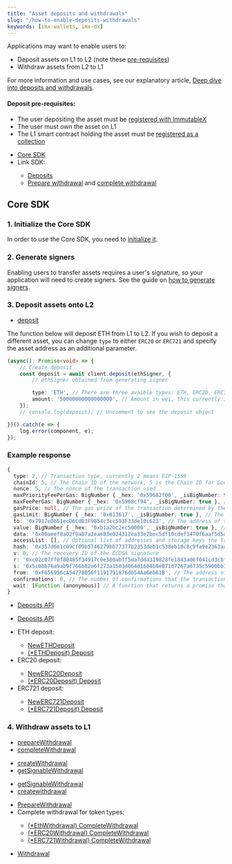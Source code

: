 ```yaml
---
title: "Asset deposits and withdrawals"
slug: "/how-to-enable-deposits-withdrawals"
keywords: [imx-wallets, imx-dx]
---
```



Applications may want to enable users to:
* Deposit assets on L1 to L2 (note these [pre-requisites](#deposit-pre-requisites))
* Withdraw assets from L2 to L1

For more information and use cases, see our explanatory article, [Deep dive into deposits and withdrawals](/docs/key-concepts-new/deposits-withdrawals).

#### Deposit pre-requisites:
* The user depositing the asset must be [registered with ImmutableX](/docs/guides-new/user-registration)
* The user must own the asset on L1
* The L1 smart contract holding the asset must be [registered as a collection](/docs/guides-new/mint-assets#3-register-a-collection)

<ListAdmonition label="Guides">
    <ul>
        <li><a href="#core-sdk">Core SDK</a></li>
        <li>Link SDK:</li>
          <ul>
            <li><a href="./link-deposit-options">Deposits</a></li>
            <li><a href="./linkpreparewithdrawal">Prepare withdrawal</a> and <a href="./linkcompletewithdrawal">complete withdrawal</a></li>
          </ul>
    </ul>
</ListAdmonition>

## Core SDK

### 1. Initialize the Core SDK
In order to use the Core SDK, you need to [initialize it](/docs/get-started#getting-started-with-the-core-sdk).

### 2. Generate signers
Enabling users to transfer assets requires a user's signature, so your application will need to create signers. See the guide on [how to generate signers](/docs/guides-new/generate-signers).

### 3. Deposit assets onto L2
<Tabs>
  <TabItem value="typescript" label="Typescript Core SDK">

  <ListAdmonition label="SDK reference">
      <ul>
          <li><a href="https://docs.x.immutable.com/sdk-references/core-sdk-ts/1.0.0-beta.3/classes/immutablex.immutablex#deposit">deposit</a></li>
      </ul>
  </ListAdmonition>

The function below will deposit ETH from L1 to L2. If you wish to deposit a different asset, you can change `type` to either `ERC20` or `ERC721` and specify the asset address as an additional parameter.

```ts
(async(): Promise<void> => {
    // Create deposit
    const deposit = await client.deposit(ethSigner, {
        // ethSigner obtained from generating signer

        type: 'ETH', // There are three avaible types: ETH, ERC20, ERC721
        amount: '50000000000000000', // Amount in wei, this currently is 0.05 ETH
    });
    // console.log(deposit); // Uncomment to see the deposit object

})().catch(e => {
    log.error(component, e);
});
```
### Example response
```ts
{
  type: 2, // Transaction type, currently 2 means EIP-1559
  chainId: 5, // The Chain ID of the network, 5 is the Chain ID for Goerli.
  nonce: 5, // The nonce of the transaction used 
  maxPriorityFeePerGas: BigNumber { _hex: '0x59682f00', _isBigNumber: true }, // Maximum fee to bribe miners into giving this transaction priority
  maxFeePerGas: BigNumber { _hex: '0x5968cf94', _isBigNumber: true }, // The maximum fee per gas that the sender is willing to pay
  gasPrice: null, // The gas price of the transaction determined by the network
  gasLimit: BigNumber { _hex: '0x013617', _isBigNumber: true }, // The maximum amount of gas that the transaction can use
  to: '0x7917eDb51ecD6CdB3F9854c3cc593F33de10c623', // The address of the recipient
  value: BigNumber { _hex: '0xb1a2bc2ec50000', _isBigNumber: true }, // The amount of ETH to send in wei
  data: '0x00aeef8a02f9a87a2eae83e024312ea33e2bec5df10cdef1470f6aaf5d5adb23f735a60002705737cd248ac819034b5de474c8f0368224f72a0fda9e031499d519992d9e000000000000000000000000000000000000000000000000000000000001ed7a', // Data included in this log
  accessList: [], // Optional list of addresses and storage keys the transaction can access
  hash: '0x357d6e1c09cf09b5746279bb77377b2353deb1c538eb18c8c9fa9e2363aa3d58', // The hash of the transaction
  v: 0, // The recovery ID of the ECDSA signature
  r: '0xc02c07ff0f80405f34917c9e300abff5da7dda319828fe1843a06f041cd3cbf5', // The first 32 bytes of the ECDSA signature
  s: '0x5c08b76a9ab9f766b82e6f273a1503d064d1604b8e071d7267a6735c5900bb1c', // The second 32 bytes of the ECDSA signature
  from: '0xF656956cA54778056f1191791876db54Aa6eb61B', // The address of the sender
  confirmations: 0, // The number of confirmations that the transaction has received
  wait: [Function (anonymous)] // A function that returns a promise that resolves when the transaction is mined
}
```

  </TabItem>
  <TabItem value="kotlin" label="Kotlin (JVM) Core SDK">

  <ListAdmonition label="SDK reference">
      <ul>
          <li><a href="https://docs.x.immutable.com/sdk-references/core-sdk-kotlin/0-6-0/imx-core-sdk-kotlin-jvm/com.immutable.sdk.api/-deposits-api/index.html">Deposits API</a></li>
      </ul>
  </ListAdmonition>

  </TabItem>
  <TabItem value="Swift" label="Swift Core SDK">

  <ListAdmonition label="SDK reference">
      <ul>
          <li><a href="https://docs.x.immutable.com/sdk-references/core-sdk-swift/0-4-0/documentation/immutablexcore/depositsapi">Deposits API</a></li>
      </ul>
  </ListAdmonition>

  </TabItem>
  <TabItem value="go" label="Golang Core SDK">

  <ListAdmonition label="SDK reference">
      <ul>
          <li>ETH deposit:</li>
          <ul>
              <li><a href="https://pkg.go.dev/github.com/immutable/imx-core-sdk-golang@v0.2.1/imx#NewETHDeposit">NewETHDeposit</a></li>
              <li><a href="https://pkg.go.dev/github.com/immutable/imx-core-sdk-golang@v0.2.1/imx#ETHDeposit.Deposit">(*ETHDeposit) Deposit</a></li>
          </ul>
          <li>ERC20 deposit:</li>
          <ul>
              <li><a href="https://pkg.go.dev/github.com/immutable/imx-core-sdk-golang@v0.2.1/imx#NewERC20Deposit">NewERC20Deposit</a></li>
              <li><a href="https://pkg.go.dev/github.com/immutable/imx-core-sdk-golang@v0.2.1/imx#ERC20Deposit.Deposit">(*ERC20Deposit) Deposit</a></li>
          </ul>
          <li>ERC721 deposit:</li>
          <ul>
              <li><a href="https://pkg.go.dev/github.com/immutable/imx-core-sdk-golang@v0.2.1/imx#NewERC721Deposit">NewERC721Deposit</a></li>
              <li><a href="https://pkg.go.dev/github.com/immutable/imx-core-sdk-golang@v0.2.1/imx#ERC721Deposit.Deposit">(*ERC721Deposit) Deposit</a></li>
          </ul>
      </ul>
  </ListAdmonition>

  </TabItem>
</Tabs>

### 4. Withdraw assets to L1
<Tabs>
  <TabItem value="typescript" label="Typescript Core SDK">

  <ListAdmonition label="SDK reference">
      <ul>
          <li><a href="https://docs.x.immutable.com/sdk-references/core-sdk-ts/1.0.0-beta.3/classes/immutablex.immutablex#prepareWithdrawal">prepareWithdrawal</a></li>
          <li><a href="https://docs.x.immutable.com/sdk-references/core-sdk-ts/1.0.0-beta.3/classes/immutablex.immutablex#completeWithdrawal">completeWithdrawal</a></li>
      </ul>
  </ListAdmonition>

  </TabItem>
  <TabItem value="kotlin" label="Kotlin (JVM) Core SDK">

  <ListAdmonition label="SDK reference">
      <ul>
          <li><a href="https://docs.x.immutable.com/sdk-references/core-sdk-kotlin/0-6-0/imx-core-sdk-kotlin-jvm/com.immutable.sdk.api/-withdrawals-api/create-withdrawal.html">createWithdrawal</a></li>
          <li><a href="https://docs.x.immutable.com/sdk-references/core-sdk-kotlin/0-6-0/imx-core-sdk-kotlin-jvm/com.immutable.sdk.api/-withdrawals-api/get-signable-withdrawal.html">getSignableWithdrawal</a></li>
      </ul>
  </ListAdmonition>

  </TabItem>
  <TabItem value="Swift" label="Swift Core SDK">

  <ListAdmonition label="SDK reference">
      <ul>
          <li><a href="https://docs.x.immutable.com/sdk-references/core-sdk-swift/0-4-0/documentation/immutablexcore/withdrawalsapi/getsignablewithdrawal(getsignablewithdrawalrequest:)">getSignableWithdrawal</a></li>
          <li><a href="https://docs.x.immutable.com/sdk-references/core-sdk-swift/0-4-0/documentation/immutablexcore/withdrawalsapi/createwithdrawal(ximxethaddress:ximxethsignature:createwithdrawalrequest:)">createwithdrawal</a></li>
      </ul>
  </ListAdmonition>

  </TabItem>
  <TabItem value="go" label="Golang Core SDK">

  <ListAdmonition label="SDK reference">
      <ul>
          <li><a href="https://pkg.go.dev/github.com/immutable/imx-core-sdk-golang@v0.2.1/imx#Client.PrepareWithdrawal">PrepareWithdrawal</a></li>
          <li>Complete withdrawal for token types:</li>
          <ul>
              <li><a href="https://pkg.go.dev/github.com/immutable/imx-core-sdk-golang@v0.2.1/imx#EthWithdrawal.CompleteWithdrawall">(*EthWithdrawal) CompleteWithdrawal</a></li>
              <li><a href="https://pkg.go.dev/github.com/immutable/imx-core-sdk-golang@v0.2.1/imx#ERC20Withdrawal.CompleteWithdrawal">(*ERC20Withdrawal) CompleteWithdrawal</a></li>
              <li><a href="https://pkg.go.dev/github.com/immutable/imx-core-sdk-golang@v0.2.1/imx#ERC721Withdrawal.CompleteWithdrawal">(*ERC721Withdrawal) CompleteWithdrawal</a></li>
          </ul>
      </ul>
  </ListAdmonition>

  <ListAdmonition label="Example">
      <ul>
          <li><a href="https://github.com/immutable/imx-core-sdk-golang/blob/main/imx/examples/withdrawal/main.go">Withdrawal</a></li>
      </ul>
  </ListAdmonition>

  </TabItem>
</Tabs>